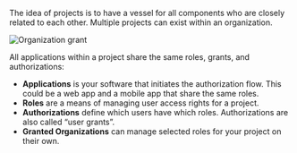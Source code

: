 The idea of projects is to have a vessel for all components who are closely
related to each other. Multiple projects can exist within an organization.

![Organization grant](/img/concepts/objects/organization_grants.png)

All applications within a project share the same roles, grants, and
authorizations:

- **Applications** is your software that initiates the authorization flow. This
  could be a web app and a mobile app that share the same roles.
- **Roles** are a means of managing user access rights for a project.
- **Authorizations** define which users have which roles. Authorizations are
  also called “user grants”.
- **Granted Organizations** can manage selected roles for your project on their
  own.
